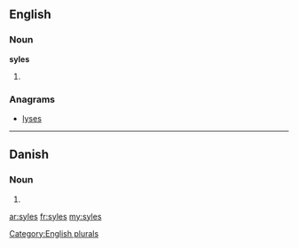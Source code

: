 ==English==

===Noun===
'''syles'''

# {{plural of|[[syle]]}}

===Anagrams===
* [[lyses#English|lyses]]

[[Category:English plurals]]

----

==Danish==

===Noun===
{{head|da|noun form|g=c}}

# {{form of|genitive plural indefinite|syl|lang=da}}

[[ar:syles]]
[[fr:syles]]
[[my:syles]]